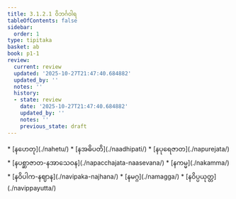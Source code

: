 ```yaml
---
title: 3.1.2.1 ဝိဘင်္ဂဝါရ
tableOfContents: false
sidebar:
  order: 1
type: tipitaka
basket: ab
book: p1-1
review:
  current: review
  updated: '2025-10-27T21:47:40.684882'
  updated_by: ''
  notes: ''
  history:
  - state: review
    date: '2025-10-27T21:47:40.684882'
    updated_by: ''
    notes: ''
    previous_state: draft
---
```



<ReviewStatus review={frontmatter.review} showDetails={true} />

<HypothesisAnnotation frontmatter={frontmatter} />

<DynamicBreadcrumb />



<TableOfContents book="p1-1" section="3.1.2.1">
* [နဟေတု](./nahetu/)
* [နအဓိပတိ](./naadhipati/)
* [နပုရေဇာတ](./napurejata/)
* [နပစ္ဆာဇာတ-နအာသေဝန](./napacchajata-naasevana/)
* [နကမ္မ](./nakamma/)
* [နဝိပါက-နဈာန](./navipaka-najhana/)
* [နမဂ္ဂ](./namagga/)
* [နဝိပ္ပယုတ္တ](./navippayutta/)
</TableOfContents>